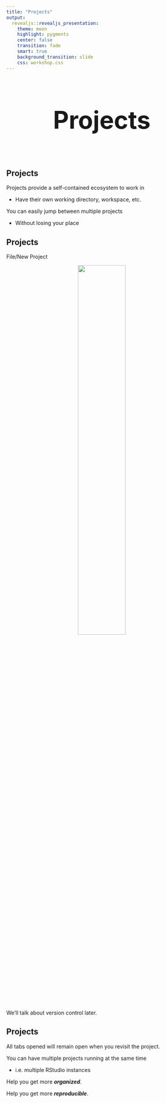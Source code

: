 ```yaml
---
title: "Projects"
output: 
  revealjs::revealjs_presentation:
    theme: moon
    highlight: pygments
    center: false
    transition: fade
    smart: true
    background_transition: slide
    css: workshop.css
---
```



## 

<div style='text-align: center; font-size:32'><h1>Projects<h1></div>


## Projects

<span class="emph">Projects</span> provide a self-contained ecosystem to work in

- Have their own working directory, workspace, etc.

You can easily jump between multiple projects

- Without losing your place


## Projects

File/New Project

<div style='text-align:center;'><img src="../img/project1.png" style='width: 50%;'/></div>


We'll talk about version control later.


## Projects

All tabs opened will remain open when you revisit the project.

You can have multiple projects running at the same time

- i.e. multiple RStudio instances

Help you get more <span class="emph">***organized***</span>.

Help you get more <span class="emph">***reproducible***</span>.